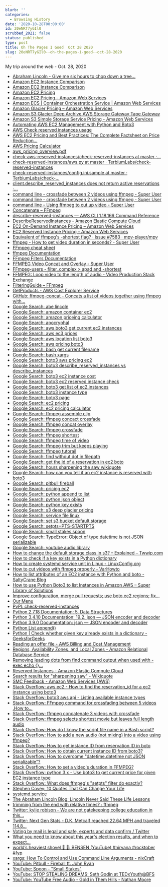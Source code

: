 ```yaml
---
blurb: ''
categories:
  - Browsing History
date: '2020-10-28T00:00:00'
id: 20eNRT7yGIl0
scrubbed_2021: false
status: published
type: post
title: Oh The Pages I Goed  Oct 28 2020
slug: 20eNRT7yGIl0--oh-the-pages-i-goed--oct-28-2020
---
```


My trip around the web - Oct. 28, 2020

- [Abraham Lincoln - Give me six hours to chop down a tree...](https://www.brainyquote.com/quotes/abraham_lincoln_109275)
- [Amazon EC2 Instance Comparison](https://www.ec2instances.info/)
- [Amazon EC2 Instance Comparison](https://www.ec2instances.info/?reserved_term=yrTerm1Standard.partialUpfront)
- [Amazon EC2 Pricing](https://www.amazonaws.cn/en/ec2/pricing/)
- [Amazon EC2 Pricing - Amazon Web Services](https://aws.amazon.com/ec2/pricing/)
- [Amazon ECS | Container Orchestration Service | Amazon Web Services](https://aws.amazon.com/ecs/?whats-new-cards.sort-by=item.additionalFields.postDateTime&whats-new-cards.sort-order=desc&ecs-blogs.sort-by=item.additionalFields.createdDate&ecs-blogs.sort-order=desc)
- [Amazon Glacier Pricing – Amazon Web Services](https://aws.amazon.com/glacier/pricing/)
- [Amazon S3 Glacier Deep Archive AWS Storage Gateway Tape Gateway](https://aws.amazon.com/about-aws/whats-new/2019/03/S3-glacier-deep-archive/)
- [Amazon S3 Simple Storage Service Pricing - Amazon Web Services](https://aws.amazon.com/s3/pricing/?nc=sn&loc=4)
- [Automating AWS EC2 Management with Python and Boto3](https://stackabuse.com/automating-aws-ec2-management-with-python-and-boto3/)
- [AWS Check reserved instances usage](https://gist.github.com/burdandrei/f52a463245ebb57f1a57d1ecb3d8bd3d)
- [AWS EC2 Pricing and Best Practices: The Complete Factsheet on Price Reduction...](https://medium.com/@nutanix/aws-ec2-pricing-and-best-practices-the-complete-factsheet-on-price-reduction-and-cost-optimization-33ab9ddccbfd)
- [AWS Pricing Calculator](https://calculator.aws/#/)
- [aws_pricing_overview.pdf](https://d1.awsstatic.com/whitepapers/aws_pricing_overview.pdf)
- [check-aws-reserved-instances/check-reserved-instances at master ·...](https://github.com/timonwong/check-aws-reserved-instances/blob/master/check-reserved-instances)
- [check-reserved-instances/aws.py at master · TerbiumLabs/check-reserved-instances](https://github.com/TerbiumLabs/check-reserved-instances/blob/master/src/check_reserved_instances/aws.py)
- [check-reserved-instances/config.ini.sample at master · TerbiumLabs/check-...](https://github.com/TerbiumLabs/check-reserved-instances/blob/master/config.ini.sample)
- [client.describe_reserved_instances does not return active reservations ·...](https://github.com/boto/boto3/issues/926)
- [command line - crossfade between 2 videos using ffmpeg - Super User](https://superuser.com/questions/778762/crossfade-between-2-videos-using-ffmpeg)
- [command line - crossfade between 2 videos using ffmpeg - Super User](https://superuser.com/questions/778762/crossfade-between-2-videos-using-ffmpeg/778967#778967)
- [command line - Using ffmpeg to cut up video - Super User](https://superuser.com/questions/138331/using-ffmpeg-to-cut-up-video)
- [Concatenate – FFmpeg](https://trac.ffmpeg.org/wiki/Concatenate)
- [describe-reserved-instances — AWS CLI 1.18.166 Command Reference](https://docs.aws.amazon.com/cli/latest/reference/ec2/describe-reserved-instances.html)
- [DescribeReservedInstances - Amazon Elastic Compute Cloud](https://docs.aws.amazon.com/AWSEC2/latest/APIReference/API_DescribeReservedInstances.html)
- [EC2 On-Demand Instance Pricing – Amazon Web Services](https://aws.amazon.com/ec2/pricing/on-demand/)
- [EC2 Reserved Instance Pricing – Amazon Web Services](https://aws.amazon.com/ec2/pricing/reserved-instances/pricing/)
- [Equivalent of ffmpeg's -shortest flag? · Issue #7583 · mpv-player/mpv](https://github.com/mpv-player/mpv/issues/7583)
- [ffmpeg - How to get video duration in seconds? - Super User](https://superuser.com/questions/650291/how-to-get-video-duration-in-seconds)
- [FFmpeg cheat sheet](https://gist.github.com/steven2358/ba153c642fe2bb1e47485962df07c730)
- [ffmpeg Documentation](https://ffmpeg.org/ffmpeg.html)
- [FFmpeg Filters Documentation](https://ffmpeg.org/ffmpeg-filters.html#setpts_002c-asetpts)
- [FFMPEG Video Concat and Overlay - Super User](https://superuser.com/questions/890612/ffmpeg-video-concat-and-overlay)
- [FFmpeg-users - filter_complex > apad and -shortest](http://www.ffmpeg-archive.org/filter-complex-gt-apad-and-shortest-td4687558.html)
- [FFMPEG: Loop video to the length of audio - Video Production Stack Exchange](https://video.stackexchange.com/questions/23390/ffmpeg-loop-video-to-the-length-of-audio)
- [FilteringGuide – FFmpeg](https://trac.ffmpeg.org/wiki/FilteringGuide)
- [GetProducts - AWS Cost Explorer Service](https://docs.aws.amazon.com/aws-cost-management/latest/APIReference/API_pricing_GetProducts.html)
- [GitHub: ffmpeg-concat - Concats a list of videos together using ffmpeg with...](https://github.com/transitive-bullshit/ffmpeg-concat)
- [Google Search: abe lincoln](https://www.google.com/search?client=safari&rls=en&q=abe+lincoln&ie=UTF-8&oe=UTF-8)
- [Google Search: amazon container ec2](https://www.google.com/search?client=safari&rls=en&q=amazon+container+ec2&ie=UTF-8&oe=UTF-8)
- [Google Search: amazon priceing calculator](https://www.google.com/search?client=safari&rls=en&q=amazon+priceing+calculator&ie=UTF-8&oe=UTF-8)
- [Google Search: apocryphal](https://www.google.com/search?newwindow=1&client=safari&rls=en&q=apocryphal&spell=1&sa=X&ved=2ahUKEwibmfrKsdfsAhUMwFkKHT5NBiAQBSgAegQIARAp&biw=1172&bih=689)
- [Google Search: aws boto3 get current ec2 instances](https://www.google.com/search?newwindow=1&client=safari&rls=en&ei=JPaZX8amE_HL5gKy7Iu4BQ&q=aws+boto3+get+current+ec2+instances&oq=aws+boto3+get+current+ec&gs_lcp=CgZwc3ktYWIQAxgAMggIIRAWEB0QHjIICCEQFhAdEB46BwgAEEcQsAM6BQgAEMkDOgIIADoGCAAQFhAeUJgNWIoSYMsaaAFwAHgAgAFoiAGTApIBAzIuMZgBAKABAaoBB2d3cy13aXrIAQjAAQE&sclient=psy-ab)
- [Google Search: aws ec3 prices](https://www.google.com/search?client=safari&rls=en&q=aws+ec3+prices&ie=UTF-8&oe=UTF-8)
- [Google Search: aws location list boto3](https://www.google.com/search?newwindow=1&client=safari&rls=en&ei=XfKZX-yyII3l5gLTqaL4BA&q=aws+location+list+boto3&oq=aws+location+list+boto3&gs_lcp=CgZwc3ktYWIQAzIICCEQFhAdEB46BwgAEEcQsAM6CQgAEMkDEBYQHjoGCAAQFhAeUKknWMQvYMUyaAFwAHgAgAGGAYgBsQWSAQMyLjSYAQCgAQGqAQdnd3Mtd2l6yAEIwAEB&sclient=psy-ab&ved=0ahUKEwis1c7TrNjsAhWNslkKHdOUCE8Q4dUDCAw&uact=5)
- [Google Search: aws pricing boto3](https://www.google.com/search?client=safari&rls=en&q=aws+pricing+boto3&ie=UTF-8&oe=UTF-8)
- [Google Search: bash get current filename](https://www.google.com/search?client=safari&rls=en&q=bash+get+current+filename&ie=UTF-8&oe=UTF-8)
- [Google Search: bash xargs](https://www.google.com/search?client=safari&rls=en&q=bash+xargs&ie=UTF-8&oe=UTF-8)
- [Google Search: boto3 aws pricing ec2](https://www.google.com/search?client=safari&rls=en&q=boto3+aws+pricing+ec2&ie=UTF-8&oe=UTF-8)
- [Google Search: boto3 describe_reserved_instances vs describe_instances](https://www.google.com/search?newwindow=1&client=safari&rls=en&ei=TAeaX5LQN8zZ5gLiq5-gBQ&q=boto3+describe_reserved_instances+vs+describe_instances&oq=boto3+describe_reserved_instances+vs+describe_instances&gs_lcp=CgZwc3ktYWIQAzIFCAAQzQIyBQgAEM0CMgUIABDNAjIFCAAQzQIyBQgAEM0COgcIABBHELADUIaSAVjsowFg06kBaAJwAHgAgAGhAYgBuAWSAQMwLjWYAQCgAQGqAQdnd3Mtd2l6yAEIwAEB&sclient=psy-ab&ved=0ahUKEwiSppXPwNjsAhXMrFkKHeLVB1QQ4dUDCAw&uact=5)
- [Google Search: boto3 ec2 instance cost](https://www.google.com/search?client=safari&rls=en&q=boto3+ec2+instance+cost&ie=UTF-8&oe=UTF-8)
- [Google Search: boto3 ec2 reserved instance check](https://www.google.com/search?client=safari&rls=en&q=boto3+ec2+reserved+instance+check&ie=UTF-8&oe=UTF-8)
- [Google Search: boto3 get list of ec2 instances](https://www.google.com/search?client=safari&rls=en&q=boto3+get+list+of+ec2+instances&ie=UTF-8&oe=UTF-8)
- [Google Search: boto3 instance type](https://www.google.com/search?client=safari&rls=en&q=boto3+instance+type&ie=UTF-8&oe=UTF-8)
- [Google Search: boto3 page](https://www.google.com/search?client=safari&rls=en&q=boto3+page&ie=UTF-8&oe=UTF-8)
- [Google Search: ec2 pricing](https://www.google.com/search?client=safari&rls=en&q=ec2+pricing&ie=UTF-8&oe=UTF-8)
- [Google Search: ec2 pricing calculator](https://www.google.com/search?client=safari&rls=en&q=ec2+pricing+calculator&ie=UTF-8&oe=UTF-8)
- [Google Search: ffmpeg assemble clip](https://www.google.com/search?client=safari&rls=en&q=ffmpeg+assemble+clip&ie=UTF-8&oe=UTF-8)
- [Google Search: ffmpeg concact crossfade](https://www.google.com/search?client=safari&rls=en&q=ffmpeg+concact+crossfade&ie=UTF-8&oe=UTF-8)
- [Google Search: ffmpeg concat overlay](https://www.google.com/search?client=safari&rls=en&q=ffmpeg+concat+overlay&ie=UTF-8&oe=UTF-8)
- [Google Search: ffmpeg crossfade](https://www.google.com/search?client=safari&rls=en&q=ffmpeg+crossfade&ie=UTF-8&oe=UTF-8)
- [Google Search: ffmpeg shortest](https://www.google.com/search?client=safari&rls=en&q=ffmpeg+shortest&ie=UTF-8&oe=UTF-8)
- [Google Search: ffmpeg time of video](https://www.google.com/search?client=safari&rls=en&q=ffmpeg+time+of+video&ie=UTF-8&oe=UTF-8)
- [Google Search: ffmpeg trim but keeps playing](https://www.google.com/search?client=safari&rls=en&q=ffmpeg+trim+but+keeps+playing&ie=UTF-8&oe=UTF-8)
- [Google Search: ffmpeg tutorail](https://www.google.com/search?client=safari&rls=en&q=ffmpeg+tutorail&ie=UTF-8&oe=UTF-8)
- [Google Search: find without dot in filepath](https://www.google.com/search?client=safari&rls=en&q=find+without+dot+in+filepath&ie=UTF-8&oe=UTF-8)
- [Google Search: get the id of a reservation in ec2 boto](https://www.google.com/search?client=safari&rls=en&q=get+the+id+of+a+reservation+in+ec2+boto&ie=UTF-8&oe=UTF-8)
- [Google Search: hours sharpening the saw wikiquote](https://www.google.com/search?newwindow=1&client=safari&rls=en&ei=uHCZX6mwFMbG5gL03o3wAQ&q=hours+sharpening+the+saw+wikiquote&oq=hours+sharpening+the+saw+wikiquote&gs_lcp=CgZwc3ktYWIQAzoHCAAQRxCwA1CGGViGGWDbGmgCcAB4AIABS4gBS5IBATGYAQCgAQGqAQdnd3Mtd2l6yAEIwAEB&sclient=psy-ab&ved=0ahUKEwip7OKBsdfsAhVGo1kKHXRvAx4Q4dUDCAw&uact=5)
- [Google Search: how can you tell if an ec2 instance is reserved with boto3](https://www.google.com/search?client=safari&rls=en&q=how+can+you+tell+if+an+ec2+instance+is+reserved+with+boto3&ie=UTF-8&oe=UTF-8)
- [Google Search: pitbull fireball](https://www.google.com/search?client=safari&rls=en&q=pitbull+fireball&ie=UTF-8&oe=UTF-8)
- [Google Search: pricing ec2](https://www.google.com/search?client=safari&rls=en&q=pricing+ec2&ie=UTF-8&oe=UTF-8)
- [Google Search: python append to list](https://www.google.com/search?client=safari&rls=en&q=python+append+to+list&ie=UTF-8&oe=UTF-8)
- [Google Search: python json object](https://www.google.com/search?client=safari&rls=en&q=python+json+object&ie=UTF-8&oe=UTF-8)
- [Google Search: python key exists](https://www.google.com/search?client=safari&rls=en&q=python+key+exists&ie=UTF-8&oe=UTF-8)
- [Google Search: s3 deep glacier pricing](https://www.google.com/search?newwindow=1&client=safari&rls=en&ei=DYqZX-PRENCK5wKA-bDoCQ&q=s3+deep+glacier+pricing&oq=s3+deep+glacier+pricing&gs_lcp=CgZwc3ktYWIQAzICCAAyBggAEAUQHjIGCAAQCBAeMgYIABAIEB4yBggAEAgQHjoHCAAQRxCwAzoECAAQDToICAAQCBAHEB46CAgAEAcQBRAeUOgrWPIuYIg2aAFwAHgAgAGJAYgBsgSSAQMxLjSYAQCgAQGqAQdnd3Mtd2l6yAEIwAEB&sclient=psy-ab&ved=0ahUKEwijjISWydfsAhVQxVkKHYA8DJ0Q4dUDCAw&uact=5)
- [Google Search: service file linux](https://www.google.com/search?client=safari&rls=en&q=service+file+linux&ie=UTF-8&oe=UTF-8)
- [Google Search: set s3 bucket default storage](https://www.google.com/search?client=safari&rls=en&q=set+s3+bucket+default+storage&ie=UTF-8&oe=UTF-8)
- [Google Search: setpts=PTS-STARTPTS](https://www.google.com/search?client=safari&rls=en&q=setpts=PTS-STARTPTS&ie=UTF-8&oe=UTF-8)
- [Google Search: small stakes spoon](https://www.google.com/search?client=safari&rls=en&q=small+stakes+spoon&ie=UTF-8&oe=UTF-8)
- [Google Search: TypeError: Object of type datetime is not JSON serializable](https://www.google.com/search?client=safari&rls=en&q=TypeError:+Object+of+type+datetime+is+not+JSON+serializable&ie=UTF-8&oe=UTF-8)
- [Google Search: youtube audio library](https://www.google.com/search?client=safari&rls=en&q=youtube+audio+library&ie=UTF-8&oe=UTF-8)
- [How to change the default storage class in s3? – Explained – Twwip.com](https://twwip.com/2019/12/15/how-to-change-the-default-storage-class-in-s3-explained/)
- [How to check if a key exists in a Python dictionary](https://www.educative.io/edpresso/how-to-check-if-a-key-exists-in-a-python-dictionary)
- [How to create systemd service unit in Linux - LinuxConfig.org](https://linuxconfig.org/how-to-create-systemd-service-unit-in-linux)
- [How to cut videos with ffmpeg properly - VarHowto](https://varhowto.com/cut-videos-ffmpeg/)
- [How to list attributes of an EC2 instance with Python and boto - SaltyCrane Blog](https://www.saltycrane.com/blog/2010/03/how-list-attributes-ec2-instance-python-and-boto/)
- [How to use Python Boto3 to list Instances in Amazon AWS – Super Library of Solutions](https://www.slsmk.com/how-to-use-python-boto3-to-list-instances-in-amazon-aws/)
- [Improve configuration, merge pull requests; use boto.ec2.regions; fix...](https://github.com/epheph/ec2-check-reserved-instances/pull/5)
- [Our Menu](https://cantinalouie.com/cantina-louie-menu/our-menu)
- [PyPI: check-reserved-instances](https://pypi.org/project/check-reserved-instances/)
- [Python 2.7.18 Documentation: 5. Data Structures](https://docs.python.org/2/tutorial/datastructures.html)
- [Python 3.4.10 Documentation: 19.2. json — JSON encoder and decoder](https://docs.python.org/3.4/library/json.html)
- [Python 3.9.0 Documentation: json — JSON encoder and decoder](https://docs.python.org/3/library/json.html)
- [Python List append()](https://www.programiz.com/python-programming/methods/list/append)
- [Python | Check whether given key already exists in a dictionary - GeeksforGeeks](https://www.geeksforgeeks.org/python-check-whether-given-key-already-exists-in-a-dictionary/)
- [Reading an offer file - AWS Billing and Cost Management](https://docs.aws.amazon.com/awsaccountbilling/latest/aboutv2/reading-an-offer.html#pps-defs)
- [Regions, Availability Zones, and Local Zones - Amazon Relational Database Service](https://docs.aws.amazon.com/AmazonRDS/latest/UserGuide/Concepts.RegionsAndAvailabilityZones.html)
- [Removing leading dots from find command output when used with -exec echo {}...](https://unix.stackexchange.com/questions/331696/removing-leading-dots-from-find-command-output-when-used-with-exec-echo-opti/537241)
- [Reserved Instances - Amazon Elastic Compute Cloud](https://docs.aws.amazon.com/AWSEC2/latest/UserGuide/ec2-reserved-instances.html)
- [Search results for "sharpening saw" - Wikiquote](https://en.wikiquote.org/w/index.php?search=sharpening+saw&title=Special%3ASearch&go=Go&ns0=1)
- [SMC Feedback - Amazon Web Services (AWS)](https://aws.amazon.com/calculator/smc-feedback-form/)
- [Stack Overflow: aws ec2 - How to find the reservation_id for a ec2 instance using boto3](https://stackoverflow.com/questions/36488089/how-to-find-the-reservation-id-for-a-ec2-instance-using-boto3)
- [Stack Overflow: boto3 aws api - Listing available instance types](https://stackoverflow.com/questions/33120348/boto3-aws-api-listing-available-instance-types)
- [Stack Overflow: FFmpeg command for crossfading between 5 videos .How to...](https://stackoverflow.com/questions/37783044/ffmpeg-command-for-crossfading-between-5-videos-how-to-manage-setpts-pts-startp)
- [Stack Overflow: ffmpeg concatenate 3 videos with crossfade](https://stackoverflow.com/questions/41562467/ffmpeg-concatenate-3-videos-with-crossfade)
- [Stack Overflow: ffmpeg selects shortest movie but leaves full length audio](https://stackoverflow.com/questions/33330279/ffmpeg-selects-shortest-movie-but-leaves-full-length-audio)
- [Stack Overflow: How do I know the script file name in a Bash script?](https://stackoverflow.com/questions/192319/how-do-i-know-the-script-file-name-in-a-bash-script)
- [Stack Overflow: How to add a new audio (not mixing) into a video using ffmpeg?](https://stackoverflow.com/questions/11779490/how-to-add-a-new-audio-not-mixing-into-a-video-using-ffmpeg)
- [Stack Overflow: How to get instance ID from reservation ID in boto](https://stackoverflow.com/questions/17159773/how-to-get-instance-id-from-reservation-id-in-boto)
- [Stack Overflow: How to obtain current instance ID from boto3?](https://stackoverflow.com/questions/33301880/how-to-obtain-current-instance-id-from-boto3/33307704)
- [Stack Overflow: How to overcome "datetime.datetime not JSON serializable"?](https://stackoverflow.com/questions/11875770/how-to-overcome-datetime-datetime-not-json-serializable/36142844#36142844)
- [Stack Overflow: How to set a video's duration in FFMPEG?](https://stackoverflow.com/questions/6896490/how-to-set-a-videos-duration-in-ffmpeg/6896542)
- [Stack Overflow: python 3.x - Use boto3 to get current price for given EC2 instance type](https://stackoverflow.com/questions/51673667/use-boto3-to-get-current-price-for-given-ec2-instance-type)
- [Stack Overflow: What does ffmpeg's "setpts" filter do exactly?](https://stackoverflow.com/questions/58261344/what-does-ffmpegs-setpts-filter-do-exactly)
- [Stephen Covey: 10 Quotes That Can Change Your Life](https://www.forbes.com/sites/kevinkruse/2012/07/16/the-7-habits/#2460c7c139c6)
- [systemd.service](https://www.freedesktop.org/software/systemd/man/systemd.service.html)
- [The Abraham Lincoln Blog: Lincoln Never Said These Life Lessons](http://abrahamlincolnblog.blogspot.com/2010/05/lincoln-never-said-these-life-lessons.html)
- [trimming from the end with relative times? : ffmpeg](https://www.reddit.com/r/ffmpeg/comments/crt3hl/trimming_from_the_end_with_relative_times/)
- [Twitter: kylie robison - We are not gatekeeping college education in this...](https://twitter.com/kylie_robison/status/1321533226377039873)
- [Twitter: Next Gen Stats - D.K. Metcalf reached 22.64 MPH and traveled 114.8...](https://twitter.com/nextgenstats/status/1320537210475683840?s=21)
- [Voting by mail is legal and safe, experts and data confirm / Twitter](https://twitter.com/i/events/1306326582017945601)
- [What you need to know about this year's election results, and when to expect...](https://twitter.com/i/events/1317156656891846661)
- [world’s heaviest shovel 🤣 🎥: BENSEN (YouTube) #nirvana #rocktober #fyp](https://www.tiktok.com/@joyofrex/video/6878432867404336389?_d=secCgsIARCbDRgBIAIoARI%2BCjwLXpQfmSfalIE3iFPemlnU%2BUVAsdohSwUC3f4yiEg4N%2BdGZA7guDuQaP8XKABPw%2Fa1E8TCQv8wRSSiE3AaAA%3D%3D&language=en&preview_pb=0&sec_user_id=MS4wLjABAAAAK0QSpeIqu8W2SOsonJ64PTmHu7G6aNoGTFGHmSO58E7_9fnbz6wjCbpXC-KNr-jc&share_app_name=musically&share_item_id=6878432867404336389&share_link_id=fbcf7dda-1719-4a7c-9a75-c891b2ad4d13&timestamp=1603891111&u_code=ddh4jb090b0fa9&user_id=6853761379376546821&utm_campaign=client_share&utm_medium=android&utm_source=copy&source=h5_m)
- [xargs: How To Control and Use Command Line Arguments - nixCraft](https://www.cyberciti.biz/faq/linux-unix-bsd-xargs-construct-argument-lists-utility/)
- [YouTube: Pitbull - Fireball ft. John Ryan ](https://www.youtube.com/watch?v=HMqgVXSvwGo)
- [YouTube: Spoon - "Small Stakes" ](https://www.youtube.com/watch?v=x8nF8L5Fgzc)
- [YouTube: STOP STEALING DREAMS: Seth Godin at TEDxYouth@BFS](https://www.youtube.com/watch?v=sXpbONjV1Jc)
- [YouTube: YouTube Free Audio - Gold in Them Hills - Nathan Moore](https://www.youtube.com/watch?v=dYidxJ_gKd8)
